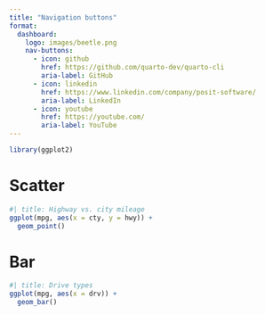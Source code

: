 ```yaml
---
title: "Navigation buttons"
format: 
  dashboard:
    logo: images/beetle.png
    nav-buttons:
      - icon: github
        href: https://github.com/quarto-dev/quarto-cli
        aria-label: GitHub
      - icon: linkedin
        href: https://www.linkedin.com/company/posit-software/
        aria-label: LinkedIn
      - icon: youtube
        href: https://youtube.com/
        aria-label: YouTube
---
```


```r
library(ggplot2)
```

# Scatter

```r
#| title: Highway vs. city mileage
ggplot(mpg, aes(x = cty, y = hwy)) +
  geom_point()
```

# Bar

```r
#| title: Drive types
ggplot(mpg, aes(x = drv)) +
  geom_bar()
```
